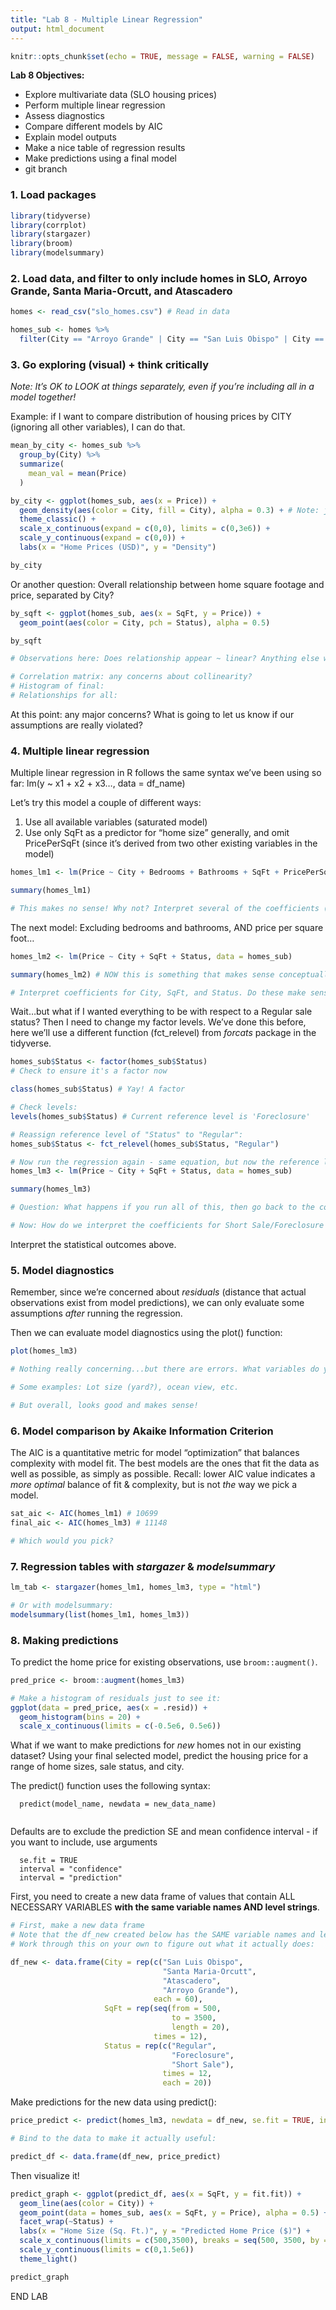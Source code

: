 ```yaml
---
title: "Lab 8 - Multiple Linear Regression"
output: html_document
---
```


```r
knitr::opts_chunk$set(echo = TRUE, message = FALSE, warning = FALSE)
```

**Lab 8 Objectives:**

- Explore multivariate data (SLO housing prices)
- Perform multiple linear regression
- Assess diagnostics
- Compare different models by AIC
- Explain model outputs
- Make a nice table of regression results
- Make predictions using a final model
- git branch

### 1. Load packages

```r

library(tidyverse)
library(corrplot)
library(stargazer)
library(broom)
library(modelsummary)

```

### 2. Load data, and filter to only include homes in SLO, Arroyo Grande, Santa Maria-Orcutt, and Atascadero

```r

homes <- read_csv("slo_homes.csv") # Read in data

homes_sub <- homes %>% 
  filter(City == "Arroyo Grande" | City == "San Luis Obispo" | City == "Atascadero" | City == "Santa Maria-Orcutt")

```

### 3. Go exploring (visual) + think critically

*Note: It's OK to LOOK at things separately, even if you're including all in a model together!*

Example: if I want to compare distribution of housing prices by CITY (ignoring all other variables), I can do that.

```r

mean_by_city <- homes_sub %>% 
  group_by(City) %>% 
  summarize(
    mean_val = mean(Price)
  )

by_city <- ggplot(homes_sub, aes(x = Price)) +
  geom_density(aes(color = City, fill = City), alpha = 0.3) + # Note: just to show what the geom_violin shows
  theme_classic() +
  scale_x_continuous(expand = c(0,0), limits = c(0,3e6)) +
  scale_y_continuous(expand = c(0,0)) +
  labs(x = "Home Prices (USD)", y = "Density")

by_city

```

Or another question: Overall relationship between home square footage and price, separated by City? 

```r

by_sqft <- ggplot(homes_sub, aes(x = SqFt, y = Price)) +
  geom_point(aes(color = City, pch = Status), alpha = 0.5) 

by_sqft

# Observations here: Does relationship appear ~ linear? Anything else we can pick out re: trends, outliers, etc.? What is the general trend? Any outliers? Is there reason enough for us to omit it?

```

```r

# Correlation matrix: any concerns about collinearity? 
# Histogram of final: 
# Relationships for all:

```

At this point: any major concerns? What is going to let us know if our assumptions are really violated? 

### 4. Multiple linear regression

Multiple linear regression in R follows the same syntax we've been using so far: 
    lm(y ~ x1 + x2 + x3..., data = df_name)
    
Let's try this model a couple of different ways: 

(1) Use all available variables (saturated model) 
(2) Use only SqFt as a predictor for "home size" generally, and omit PricePerSqFt (since it's derived from two other existing variables in the model)

```r

homes_lm1 <- lm(Price ~ City + Bedrooms + Bathrooms + SqFt + PricePerSqFt + Status, data = homes_sub) 

summary(homes_lm1)

# This makes no sense! Why not? Interpret several of the coefficients (for both continuous predictors and factor levels). What should we exclude? Include? Based on WHAT?

```

The next model: Excluding bedrooms and bathrooms, AND price per square foot...

```r

homes_lm2 <- lm(Price ~ City + SqFt + Status, data = homes_sub)

summary(homes_lm2) # NOW this is something that makes sense conceptually and mathematically...

# Interpret coefficients for City, SqFt, and Status. Do these make sense based on what you know about housing prices? 

```

Wait...but what if I wanted everything to be with respect to a Regular sale status? Then I need to change my factor levels. We've done this before, here we'll use a different function (fct_relevel) from *forcats* package in the tidyverse. 

```r

homes_sub$Status <- factor(homes_sub$Status)
# Check to ensure it's a factor now

class(homes_sub$Status) # Yay! A factor

# Check levels:
levels(homes_sub$Status) # Current reference level is 'Foreclosure'

# Reassign reference level of "Status" to "Regular":
homes_sub$Status <- fct_relevel(homes_sub$Status, "Regular")

# Now run the regression again - same equation, but now the reference levels are different! 
homes_lm3 <- lm(Price ~ City + SqFt + Status, data = homes_sub)

summary(homes_lm3) 

# Question: What happens if you run all of this, then go back to the code chunk above and run that code again? It'll change there TOO...remember, information in R is stored. 

# Now: How do we interpret the coefficients for Short Sale/Foreclosure vs. Regular sales? 

```

Interpret the statistical outcomes above. 

### 5. Model diagnostics

Remember, since we're concerned about *residuals* (distance that actual observations exist from model predictions), we can only evaluate some assumptions *after* running the regression. 

Then we can evaluate model diagnostics using the plot() function:

```r

plot(homes_lm3)

# Nothing really concerning...but there are errors. What variables do you think might be missing from the models that could account for some of the error?

# Some examples: Lot size (yard?), ocean view, etc.

# But overall, looks good and makes sense! 

```

### 6. Model comparison by Akaike Information Criterion

The AIC is a quantitative metric for model "optimization" that balances complexity with model fit. The best models are the ones that fit the data as well as possible, as simply as possible. Recall: lower AIC value indicates a *more optimal* balance of fit & complexity, but is not *the* way we pick a model.

```r

sat_aic <- AIC(homes_lm1) # 10699
final_aic <- AIC(homes_lm3) # 11148

# Which would you pick?
```

### 7. Regression tables with *stargazer* & *modelsummary*

```r
lm_tab <- stargazer(homes_lm1, homes_lm3, type = "html")

# Or with modelsummary: 
modelsummary(list(homes_lm1, homes_lm3))
```

### 8. Making predictions

To predict the home price for existing observations, use `broom::augment()`.

```r
pred_price <- broom::augment(homes_lm3)

# Make a histogram of residuals just to see it: 
ggplot(data = pred_price, aes(x = .resid)) +
  geom_histogram(bins = 20) +
  scale_x_continuous(limits = c(-0.5e6, 0.5e6))
```

What if we want to make predictions for *new* homes not in our existing dataset? Using your final selected model, predict the housing price for a range of home sizes, sale status, and city. 

The predict() function uses the following syntax:

      predict(model_name, newdata = new_data_name)
      
Defaults are to exclude the prediction SE and mean confidence interval - if you want to include, use arguments

      se.fit = TRUE
      interval = "confidence" 
      interval = "prediction"

First, you need to create a new data frame of values that contain ALL NECESSARY VARIABLES **with the same variable names AND level strings**.

```r

# First, make a new data frame
# Note that the df_new created below has the SAME variable names and level strings as the original model data (otherwise R won't know how to use it...)
# Work through this on your own to figure out what it actually does:

df_new <- data.frame(City = rep(c("San Luis Obispo",
                                  "Santa Maria-Orcutt",
                                  "Atascadero",
                                  "Arroyo Grande"), 
                                each = 60), 
                     SqFt = rep(seq(from = 500,
                                    to = 3500, 
                                    length = 20), 
                                times = 12), 
                     Status = rep(c("Regular",
                                    "Foreclosure",
                                    "Short Sale"), 
                                  times = 12, 
                                  each = 20))

```

Make predictions for the new data using predict():

```r

price_predict <- predict(homes_lm3, newdata = df_new, se.fit = TRUE, interval = "confidence") # Makes prediction

# Bind to the data to make it actually useful:

predict_df <- data.frame(df_new, price_predict)

```

Then visualize it!

```r

predict_graph <- ggplot(predict_df, aes(x = SqFt, y = fit.fit)) +
  geom_line(aes(color = City)) +
  geom_point(data = homes_sub, aes(x = SqFt, y = Price), alpha = 0.5) +
  facet_wrap(~Status) +
  labs(x = "Home Size (Sq. Ft.)", y = "Predicted Home Price ($)") +
  scale_x_continuous(limits = c(500,3500), breaks = seq(500, 3500, by = 1000)) +
  scale_y_continuous(limits = c(0,1.5e6))
  theme_light() 

predict_graph

```

END LAB